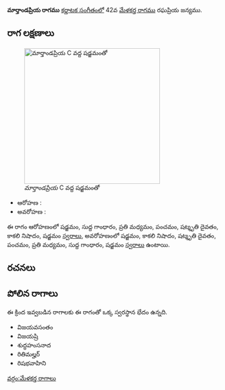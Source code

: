 {{Infobox ragam
	| name          	= మార్తాండప్రియ
	| synonym	    	= 
	| mela          	= 
	| chakra        	= 
	| janaka        	= 
	| type          	= షడవ
	| arohanam      	= {{svaraC|S|G1|M2|P|D3|N3|S'}} 
	| avarohanam    	= {{svaraC|S'|N3|D3|P|M2|G1|S}}
	| jeeva         	=
	| chhaya        	=
	| nyasa         	=
	| vishesha      	= 
	| equivalent  		= 
}}
{{కర్ణాటక సంగీత రాగాలు}}
'''మార్తాండప్రియ రాగము''' [[కర్ణాటక సంగీతం]]లో 42వ [[మేళకర్త రాగము]] రఘప్రియ జన్యము. 


==రాగ లక్షణాలు==
[[Image:martandapriya_kb2wiki.png|thumb|right|316px|''మార్తాండప్రియ'' C వద్ద షడ్జమంతో]]

* ఆరోహణ : {{svaraC|S|G1|M2|P|D3|N3|S'}} 
* అవరోహణ : {{svaraC|S'|N3|D3|P|M2|G1|S}}

ఈ రాగం ఆరోహణంలో షడ్జమం, సుద్ద  గాంధారం, ప్రతి మధ్యమం, పంచమం, షట్శృతి దైవతం, కాకలి  నిషాదం, షడ్జమం [[స్వరాలు]], అవరోహణంలో షడ్జమం, కాకలి  నిషాదం, షట్శృతి దైవతం, పంచమం, ప్రతి మధ్యమం, సుద్ద  గాంధారం, షడ్జమం [[స్వరాలు]] ఉంటాయి.

==రచనలు==



==పోలిన రాగాలు==
ఈ క్రింద ఇవ్వబడిన రాగాలకు ఈ రాగంతో ఒక్క స్వరస్థాన భేదం ఉన్నది.
* విజయవసంతం
* విజయష్రి
* శుద్ధహంసనాద
* రితిమల్హర్
* రిషభవాహిని



[[వర్గం:మేళకర్త రాగాలు]]